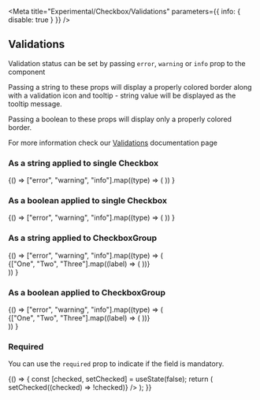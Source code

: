 

<Meta
  title="Experimental/Checkbox/Validations"
  parameters={{ info: { disable: true } }}
/>

## Validations

Validation status can be set by passing `error`, `warning` or `info` prop to the component

Passing a string to these props will display a properly colored border along with a validation icon and tooltip - string value will be displayed as the tooltip message.

Passing a boolean to these props will display only a properly colored border.

For more information check our [Validations](?path=/docs/documentation-validations--page "Validations") documentation page

### As a string applied to single Checkbox

<Preview>
  <Story name="single checkbox - string validation">
    {() =>
      ["error", "warning", "info"].map((type) => (
        <Checkbox
          id={`checkbox_${type}`}
          key={`checkbox-${type}`}
          {...{ [type]: "Message" }}
          label={`Example checkbox (${type})`}
          name={`checkbox-${type}`}
        />
      ))
    }
  </Story>
</Preview>

### As a boolean applied to single Checkbox

<Preview>
  <Story name="single checkbox - boolean validation">
    {() =>
      ["error", "warning", "info"].map((type) => (
        <Checkbox
          id={`checkbox_${type}-boolean`}
          key={`checkbox-${type}-boolean`}
          {...{ [type]: true }}
          label={`Example checkbox (${type})`}
          name={`checkbox-${type}-boolean`}
        />
      ))
    }
  </Story>
</Preview>

### As a string applied to CheckboxGroup

<Preview>
  <Story name="group checkbox - string validation">
    {() =>
      ["error", "warning", "info"].map((type) => (
        <div key={`checkbox-group-${type}`} style={{ marginBottom: 16 }}>
          <CheckboxGroup
            id={`checkbox-group-${type}`}
            name={`checkbox-group-${type}`}
            groupName={`checkbox-group-${type}`}
            {...{ [type]: "Message" }}
            legend={`Group ${type}`}
          >
            {["One", "Two", "Three"].map((label) => (
              <Checkbox
                id={`checkbox_${type}-${label}`}
                key={`checkbox_${type}-${label}`}
                name={`checkbox_${type}-${label}`}
                label={label}
              />
            ))}
          </CheckboxGroup>
        </div>
      ))
    }
  </Story>
</Preview>

### As a boolean applied to CheckboxGroup

<Preview>
  <Story name="group checkbox - boolean validation">
    {() =>
      ["error", "warning", "info"].map((type) => (
        <div
          key={`checkbox-group-${type}-boolean`}
          style={{ marginBottom: 16 }}
        >
          <CheckboxGroup
            id={`checkbox-group-${type}-boolean`}
            name={`checkbox-group-${type}-boolean`}
            key={`checkbox-group-${type}-boolean`}
            groupName={`checkbox-group-${type}-boolean`}
            {...{ [type]: true }}
            legend={`Group ${type}`}
          >
            {["One", "Two", "Three"].map((label) => (
              <Checkbox
                id={`checkbox_${type}-${label}-boolean`}
                key={`checkbox_${type}-${label}-boolean`}
                name={`checkbox_${type}-${label}-boolean`}
                label={label}
              />
            ))}
          </CheckboxGroup>
        </div>
      ))
    }
  </Story>
</Preview>

### Required

You can use the `required` prop to indicate if the field is mandatory.

<Preview>
  <Story name="required">
    {() => {
      const [checked, setChecked] = useState(false);
      return (
        <Checkbox
          label="I agree to the Terms and Conditions"
          name="required"
          required
          checked={checked}
          onChange={(e) => setChecked((checked) => !checked)}
        />
      );
    }}
  </Story>
</Preview>
